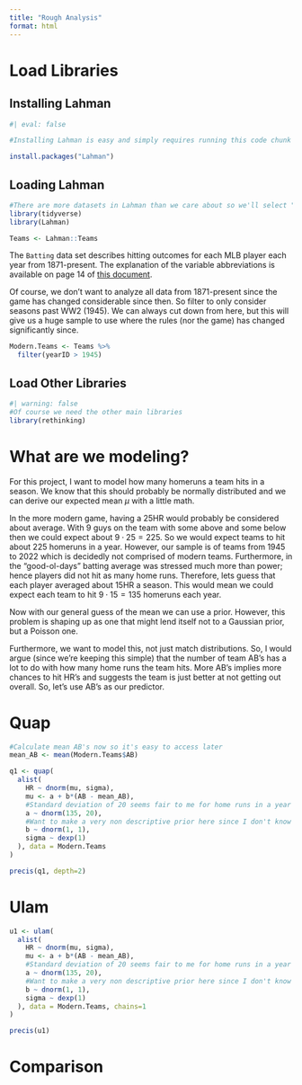 ```yaml
---
title: "Rough Analysis"
format: html
---
```


# Load Libraries

## Installing Lahman

```r
#| eval: false

#Installing Lahman is easy and simply requires running this code chunk

install.packages("Lahman")
```

## Loading Lahman

```r
#There are more datasets in Lahman than we care about so we'll select "Batting"
library(tidyverse)
library(Lahman)

Teams <- Lahman::Teams
```

The `Batting` data set describes hitting outcomes for each MLB player each year from 1871-present. The explanation of the variable abbreviations is available on page 14 of [this document](https://cran.r-project.org/web/packages/Lahman/Lahman.pdf).

Of course, we don't want to analyze all data from 1871-present since the game has changed considerable since then. So filter to only consider seasons past WW2 (1945). We can always cut down from here, but this will give us a huge sample to use where the rules (nor the game) has changed significantly since.

```r
Modern.Teams <- Teams %>% 
  filter(yearID > 1945)
```

## Load Other Libraries

```r
#| warning: false
#Of course we need the other main libraries
library(rethinking)
```

# What are we modeling?

For this project, I want to model how many homeruns a team hits in a season. We know that this should probably be normally distributed and we can derive our expected mean $\mu$ with a little math.

In the more modern game, having a 25HR would probably be considered about average. With 9 guys on the team with some above and some below then we could expect about $9\cdot25=225$. So we would expect teams to hit about 225 homeruns in a year. However, our sample is of teams from 1945 to 2022 which is decidedly not comprised of modern teams. Furthermore, in the "good-ol-days" batting average was stressed much more than power; hence players did not hit as many home runs. Therefore, lets guess that each player averaged about 15HR a season. This would mean we could expect each team to hit $9\cdot15=135$ homeruns each year.

Now with our general guess of the mean we can use a prior. However, this problem is shaping up as one that might lend itself not to a Gaussian prior, but a Poisson one.

Furthermore, we want to model this, not just match distributions. So, I would argue (since we're keeping this simple) that the number of team AB's has a lot to do with how many home runs the team hits. More AB's implies more chances to hit HR's and suggests the team is just better at not getting out overall. So, let's use AB's as our predictor.

# Quap

```r
#Calculate mean AB's now so it's easy to access later
mean_AB <- mean(Modern.Teams$AB)
```

```r
q1 <- quap(
  alist(
    HR ~ dnorm(mu, sigma),
    mu <- a + b*(AB - mean_AB),
    #Standard deviation of 20 seems fair to me for home runs in a year
    a ~ dnorm(135, 20),
    #Want to make a very non descriptive prior here since I don't know what the value of b could be
    b ~ dnorm(1, 1),
    sigma ~ dexp(1)
  ), data = Modern.Teams
)
```

```r
precis(q1, depth=2)
```

# Ulam

```r
u1 <- ulam(
  alist(
    HR ~ dnorm(mu, sigma),
    mu <- a + b*(AB - mean_AB),
    #Standard deviation of 20 seems fair to me for home runs in a year
    a ~ dnorm(135, 20),
    #Want to make a very non descriptive prior here since I don't know what the value of b could be
    b ~ dnorm(1, 1),
    sigma ~ dexp(1)
  ), data = Modern.Teams, chains=1
)
```

```r
precis(u1)
```

# Comparison
